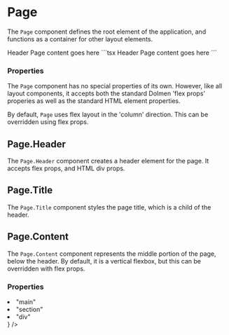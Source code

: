 
# Page

The `Page` component defines the root element of the application, and functions as a container
for other layout elements.

<DemoSection>
  <PageOutline>
    <Page style={{ position: 'relative' }}>
      <Page.Header>
        <Page.Title>
          Header
        </Page.Title>
      </Page.Header>
      <Page.Content style={{ 'min-height': '5rem' }}>
        Page content goes here
      </Page.Content>
    </Page>
  </PageOutline>
</DemoSection>
<SourceCode>
```tsx
<Page>
  <Page.Header>
    <Page.Title>
      Header
    </Page.Title>
  </Page.Header>
  <Page.Content>
    Page content goes here
  </Page.Content>
</Page>
```
</SourceCode>

### Properties

The `Page` component has no special properties of its own. However, like all layout components,
it accepts both the standard Dolmen 'flex props' properies as well as the standard HTML element
properties.

By default, `Page` uses flex layout in the 'column' direction. This can be overridden using flex
props.

## Page.Header

The `Page.Header` component creates a header element for the page. It accepts flex props, and
HTML div props.

## Page.Title

The `Page.Title` component styles the page title, which is a child of the header.

## Page.Content

The `Page.Content` component represents the middle portion of the page, below the header. By
default, it is a vertical flexbox, but this can be overridden with flex props.

### Properties

<PropsTable>
  <PropsItem name="as" description="Element type to render." type={
    <ul>
      <li>"main"</li>
      <li>"section"</li>
      <li>"div"</li>
    </ul>
  } />
</PropsTable>

